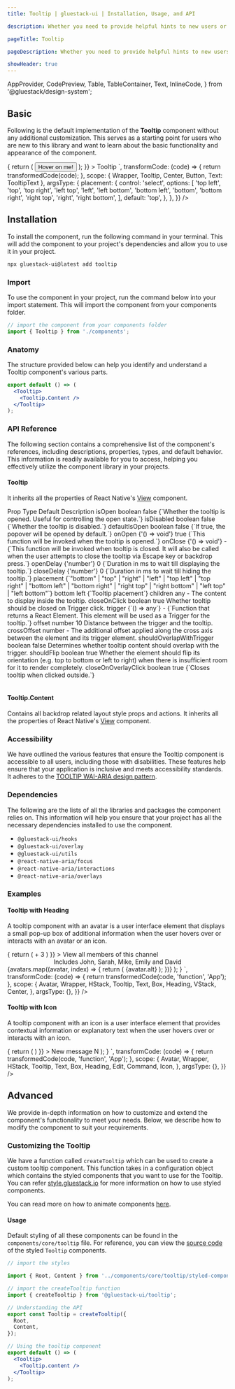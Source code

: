 ```yaml
---
title: Tooltip | gluestack-ui | Installation, Usage, and API

description: Whether you need to provide helpful hints to new users or display extra details for power users, the Tooltip component is a simple and effective way.

pageTitle: Tooltip

pageDescription: Whether you need to provide helpful hints to new users or display extra details for power users, the Tooltip component is a simple and effective way.

showHeader: true
---
```



<Meta title="components/Overlay/Tooltip" />

  AppProvider,
  CodePreview,
  Table,
  TableContainer,
  Text,
  InlineCode,
} from '@gluestack/design-system';


## Basic

Following is the default implementation of the **Tooltip** component without any additional customization. This serves as a starting point for users who are new to this library and want to learn about the basic functionality and appearance of the component.

<AppProvider>
  <CodePreview
    showComponentRenderer={true}
    showArgsController={true}
    metaData={{
      code: ` 
        <Tooltip
          {...props}
          trigger={(triggerProps) => {
            return (
              <Button h='$24' {...triggerProps}>
                <Button.Text>Hover on me!</Button.Text>
              </Button>
            );
          }}
        >
          <Tooltip.Content>
            <Text>
              Tooltip
            </Text>
          </Tooltip.Content>
        </Tooltip>
      `,
      transformCode: (code) => {
        return transformedCode(code);
      },
      scope: { Wrapper, Tooltip, Center, Button, Text: TooltipText },
      argsType: {
        placement: {
          control: 'select',
          options: [
            'top left',
            'top',
            'top right',
            'left top',
            'left',
            'left bottom',
            'bottom left',
            'bottom',
            'bottom right',
            'right top',
            'right',
            'right bottom',
          ],
          default: 'top',
        },
      },
    }}
  />
</AppProvider>

## Installation

To install the component, run the following command in your terminal. This will add the component to your project's dependencies and allow you to use it in your project.

```bash
npx gluestack-ui@latest add tooltip
```

### Import

To use the component in your project, run the command below into your import statement. This will import the component from your components folder.

```jsx
// import the component from your components folder
import { Tooltip } from './components';
```

### Anatomy

The structure provided below can help you identify and understand a Tooltip component's various parts.

```jsx
export default () => (
  <Tooltip>
    <Tooltip.Content />
  </Tooltip>
);
```

### API Reference

The following section contains a comprehensive list of the component's references, including descriptions, properties, types, and default behavior. This information is readily available for you to access, helping you effectively utilize the component library in your projects.

#### Tooltip

It inherits all the properties of React Native's [View](https://reactnative.dev/docs/view#props) component.

<AppProvider>
  <TableContainer>
    <Table>
      <Table.THead>
        <Table.TR>
          <Table.TH>
            <Table.TText>Prop</Table.TText>
          </Table.TH>
          <Table.TH>
            <Table.TText>Type</Table.TText>
          </Table.TH>
          <Table.TH>
            <Table.TText>Default</Table.TText>
          </Table.TH>
          <Table.TH>
            <Table.TText>Description</Table.TText>
          </Table.TH>
        </Table.TR>
      </Table.THead>
      <Table.TBody>
        <Table.TR>
          <Table.TD>
            <Table.TText>
              <InlineCode>isOpen</InlineCode>
            </Table.TText>
          </Table.TD>
          <Table.TD>
            <Table.TText>boolean</Table.TText>
          </Table.TD>
          <Table.TD>
            <Table.TText>false</Table.TText>
          </Table.TD>
          <Table.TD>
            <Table.TText>{`Whether the tooltip is opened. Useful for controlling the open state.`}</Table.TText>
          </Table.TD>
        </Table.TR>
        <Table.TR>
          <Table.TD>
            <Table.TText>
              <InlineCode>isDisabled</InlineCode>
            </Table.TText>
          </Table.TD>
          <Table.TD>
            <Table.TText>boolean</Table.TText>
          </Table.TD>
          <Table.TD>
            <Table.TText>false</Table.TText>
          </Table.TD>
          <Table.TD>
            <Table.TText>{`Whether the tooltip is disabled.`}</Table.TText>
          </Table.TD>
        </Table.TR>
        <Table.TR>
          <Table.TD>
            <Table.TText>
              <InlineCode>defaultIsOpen</InlineCode>
            </Table.TText>
          </Table.TD>
          <Table.TD>
            <Table.TText>boolean</Table.TText>
          </Table.TD>
          <Table.TD>
            <Table.TText>false</Table.TText>
          </Table.TD>
          <Table.TD>
            <Table.TText>{`If true, the popover will be opened by default.`}</Table.TText>
          </Table.TD>
        </Table.TR>
        <Table.TR>
          <Table.TD>
            <Table.TText>
              <InlineCode>onOpen</InlineCode>
            </Table.TText>
          </Table.TD>
          <Table.TD>
            <Table.TText>{'() => void'}</Table.TText>
          </Table.TD>
          <Table.TD>
            <Table.TText>true</Table.TText>
          </Table.TD>
          <Table.TD>
            <Table.TText>{`This function will be invoked when the tooltip is opened.`}</Table.TText>
          </Table.TD>
        </Table.TR>
        <Table.TR>
          <Table.TD>
            <Table.TText>
              <InlineCode>onClose</InlineCode>
            </Table.TText>
          </Table.TD>
          <Table.TD>
            <Table.TText>{'() => void'}</Table.TText>
          </Table.TD>
          <Table.TD>
            <Table.TText>-</Table.TText>
          </Table.TD>
          <Table.TD>
            <Table.TText>{`This function will be invoked when tooltip is closed. It will also be called when the user attempts to close the tooltip via Escape key or backdrop press.`}</Table.TText>
          </Table.TD>
        </Table.TR>
        <Table.TR>
          <Table.TD>
            <Table.TText>
              <InlineCode>openDelay</InlineCode>
            </Table.TText>
          </Table.TD>
          <Table.TD>
            <Table.TText>{'number'}</Table.TText>
          </Table.TD>
          <Table.TD>
            <Table.TText>0</Table.TText>
          </Table.TD>
          <Table.TD>
            <Table.TText>{`Duration in ms to wait till displaying the tooltip.`}</Table.TText>
          </Table.TD>
        </Table.TR>
        <Table.TR>
          <Table.TD>
            <Table.TText>
              <InlineCode>closeDelay</InlineCode>
            </Table.TText>
          </Table.TD>
          <Table.TD>
            <Table.TText>{'number'}</Table.TText>
          </Table.TD>
          <Table.TD>
            <Table.TText>0</Table.TText>
          </Table.TD>
          <Table.TD>
            <Table.TText>{`Duration in ms to wait till hiding the tooltip.`}</Table.TText>
          </Table.TD>
        </Table.TR>
        <Table.TR>
          <Table.TD>
            <Table.TText>
              <InlineCode>placement</InlineCode>
            </Table.TText>
          </Table.TD>
          <Table.TD>
            <Table.TText>{`"bottom" | "top" | "right" | "left" | "top left" | "top right" | "bottom left" | "bottom right" | "right top" | "right bottom" | "left top" | "left bottom"`}</Table.TText>
          </Table.TD>
          <Table.TD>
            <Table.TText>bottom left</Table.TText>
          </Table.TD>
          <Table.TD>
            <Table.TText>{`Tooltip placement`}</Table.TText>
          </Table.TD>
        </Table.TR>
        <Table.TR>
          <Table.TD>
            <Table.TText>
              <InlineCode>children</InlineCode>
            </Table.TText>
          </Table.TD>
          <Table.TD>
            <Table.TText>any</Table.TText>
          </Table.TD>
          <Table.TD>
            <Table.TText>-</Table.TText>
          </Table.TD>
          <Table.TD>
            <Table.TText>
              The content to display inside the tooltip.
            </Table.TText>
          </Table.TD>
        </Table.TR>
        <Table.TR>
          <Table.TD>
            <Table.TText>
              <InlineCode>closeOnClick</InlineCode>
            </Table.TText>
          </Table.TD>
          <Table.TD>
            <Table.TText>boolean</Table.TText>
          </Table.TD>
          <Table.TD>
            <Table.TText>true</Table.TText>
          </Table.TD>
          <Table.TD>
            <Table.TText>
              Whether tooltip should be closed on Trigger click.
            </Table.TText>
          </Table.TD>
        </Table.TR>
        <Table.TR>
          <Table.TD>
            <Table.TText>
              <InlineCode>trigger</InlineCode>
            </Table.TText>
          </Table.TD>
          <Table.TD>
            <Table.TText>{`() => any`}</Table.TText>
          </Table.TD>
          <Table.TD>
            <Table.TText>-</Table.TText>
          </Table.TD>
          <Table.TD>
            <Table.TText>{`Function that returns a React Element. This element will be used as a Trigger for the tooltip.`}</Table.TText>
          </Table.TD>
        </Table.TR>
        <Table.TR>
          <Table.TD>
            <Table.TText>
              <InlineCode>offset</InlineCode>
            </Table.TText>
          </Table.TD>
          <Table.TD>
            <Table.TText>number</Table.TText>
          </Table.TD>
          <Table.TD>
            <Table.TText>10</Table.TText>
          </Table.TD>
          <Table.TD>
            <Table.TText>
              Distance between the trigger and the tooltip.
            </Table.TText>
          </Table.TD>
        </Table.TR>
        <Table.TR>
          <Table.TD>
            <Table.TText>
              <InlineCode>crossOffset</InlineCode>
            </Table.TText>
          </Table.TD>
          <Table.TD>
            <Table.TText>number</Table.TText>
          </Table.TD>
          <Table.TD>
            <Table.TText>-</Table.TText>
          </Table.TD>
          <Table.TD>
            <Table.TText>
              The additional offset applied along the cross axis between the
              element and its trigger element.
            </Table.TText>
          </Table.TD>
        </Table.TR>
        <Table.TR>
          <Table.TD>
            <Table.TText>
              <InlineCode>shouldOverlapWithTrigger</InlineCode>
            </Table.TText>
          </Table.TD>
          <Table.TD>
            <Table.TText>boolean</Table.TText>
          </Table.TD>
          <Table.TD>
            <Table.TText>false</Table.TText>
          </Table.TD>
          <Table.TD>
            <Table.TText>
              Determines whether tooltip content should overlap with the
              trigger.
            </Table.TText>
          </Table.TD>
        </Table.TR>
        <Table.TR>
          <Table.TD>
            <Table.TText>
              <InlineCode>shouldFlip</InlineCode>
            </Table.TText>
          </Table.TD>
          <Table.TD>
            <Table.TText>boolean</Table.TText>
          </Table.TD>
          <Table.TD>
            <Table.TText>true</Table.TText>
          </Table.TD>
          <Table.TD>
            <Table.TText>
              Whether the element should flip its orientation (e.g. top to
              bottom or left to right) when there is insufficient room for it to
              render completely.
            </Table.TText>
          </Table.TD>
        </Table.TR>
        <Table.TR>
          <Table.TD>
            <Table.TText>
              <InlineCode>closeOnOverlayClick</InlineCode>
            </Table.TText>
          </Table.TD>
          <Table.TD>
            <Table.TText>boolean</Table.TText>
          </Table.TD>
          <Table.TD>
            <Table.TText>true</Table.TText>
          </Table.TD>
          <Table.TD>
            <Table.TText>{`Closes tooltip when clicked outside.`}</Table.TText>
          </Table.TD>
        </Table.TR>
      </Table.TBody>
    </Table>
  </TableContainer>
</AppProvider>

#### Tooltip.Content

Contains all backdrop related layout style props and actions. It inherits all the properties of React Native's [View](https://reactnative.dev/docs/view#props) component.

### Accessibility

We have outlined the various features that ensure the Tooltip component is accessible to all users, including those with disabilities. These features help ensure that your application is inclusive and meets accessibility standards. It adheres to the [TOOLTIP WAI-ARIA design pattern](https://www.w3.org/WAI/ARIA/apg/patterns/tooltip/).

### Dependencies

The following are the lists of all the libraries and packages the component relies on. This information will help you ensure that your project has all the necessary dependencies installed to use the component.

- `@gluestack-ui/hooks`
- `@gluestack-ui/overlay`
- `@gluestack-ui/utils`
- `@react-native-aria/focus`
- `@react-native-aria/interactions`
- `@react-native-aria/overlays`

### Examples

#### Tooltip with Heading

A tooltip component with an avatar is a user interface element that displays a small pop-up box of additional information when the user hovers over or interacts with an avatar or an icon.

<AppProvider>
  <CodePreview
    showComponentRenderer={true}
    showArgsController={false}
    metaData={{
      code: `
       function App(){
        const avatars = [
          { src: 'https://example.com.jpg', alt: 'Sandeep Srivastva' , color:'$emerald600' },
          { src: 'https://example.com.jpg', alt: 'Arjun Kapoor', color:'$cyan600' },
          { src: 'https://example.com.jpg', alt: 'Ritik Sharma ', color:'$indigo600' },
        ];
          return (
            <Box h="$96" justifyContent="center">
              <Avatar.Group flexDirection='row'>
                <Tooltip
                  placement={"top"}
                  trigger={(triggerProps) => {
                    return (
                      <Avatar
                        size="lg"
                        color="$white"
                        borderColor="$white"
                        borderWidth="$2"
                        sx={{'_dark' : {borderColor: '$black'}}}
                        {...triggerProps}
                      >
                        <Avatar.FallbackText>+ 3</Avatar.FallbackText>
                      </Avatar>
                    )
                  }}
                >
                  <Tooltip.Content
                    p="$5"
                    maxWidth='$72'
                    sx={{
                      bg:'$white',
                      '_dark': {
                        bg:'$backgroundDark900'
                      },
                    }}
                  >
                    <VStack boderRadius="$2" space='md'>
                      <Heading size="sm" lineHeight='$md'>View all members of this channel</Heading>
                      <Center>
                        <Text fontSize="$sm" lineHeight='$md'>Includes John, Sarah, Mike, Emily</Text>
                        <Text fontSize="$sm" lineHeight='$md'>and David</Text>
                      </Center>
                    </VStack>
                  </Tooltip.Content>
                </Tooltip>
                {avatars.map((avatar, index) => {
                  return (
                    <Avatar key={index} size="lg" borderColor="$white" borderWidth="$2" bgColor={avatar.color} sx={{'_dark' : {borderColor: '$black'}}} >
                      <Avatar.FallbackText>{avatar.alt}</Avatar.FallbackText>
                    </Avatar>
                  );
                })}
              </Avatar.Group>
            </Box>
          );
        }
      `,
      transformCode: (code) => {
        return transformedCode(code, 'function', 'App');
      },
      scope: {
        Avatar,
        Wrapper,
        HStack,
        Tooltip,
        Text,
        Box,
        Heading,
        VStack,
        Center,
      },
      argsType: {},
    }}
  />
</AppProvider>

#### Tooltip with Icon

A tooltip component with an icon is a user interface element that provides contextual information or explanatory text when the user hovers over or interacts with an icon.

<AppProvider>
  <CodePreview
    showComponentRenderer={true}
    showArgsController={false}
    metaData={{
      code: `
        function App(){
          return (
            <Box h="$96" justifyContent="center">
              <Tooltip
                  placement={"top"}
                  trigger={(triggerProps) => {
                    return (
                    <Avatar size="md" {...triggerProps} bg="$indigo600">
                      <Icon as={Edit} color="$white" size="sm" />
                    </Avatar>
                    )
                  }}
              >
                <Tooltip.Content
                  sx={{
                    bg:'$white',
                    '_dark': {
                      bg:'$backgroundDark900'
                    },
                  }}
                >
                  <Box  p="$2.5" boderRadius="$2">
                    <Text size="sm">New message</Text>
                    <HStack space="xs"  p="$1" ml="$3">
                          <Avatar size="xs"  bg="$trueGray500" rounded="$sm">
                              <Icon as={Command} color="$white"/>
                          </Avatar>
                          <Avatar size="xs"  bg="$trueGray500" rounded="$sm">
                            <Avatar.FallbackText>N</Avatar.FallbackText>
                          </Avatar>
                    </HStack>
                  </Box>
                </Tooltip.Content>
              </Tooltip>
            </Box>
        );
        }
      `,
      transformCode: (code) => {
        return transformedCode(code, 'function', 'App');
      },
      scope: {
        Avatar,
        Wrapper,
        HStack,
        Tooltip,
        Text,
        Box,
        Heading,
        Edit,
        Command,
        Icon,
      },
      argsType: {},
    }}
  />
</AppProvider>

## Advanced

We provide in-depth information on how to customize and extend the component's functionality to meet your needs. Below, we describe how to modify the component to suit your requirements.

### Customizing the Tooltip

We have a function called `createTooltip` which can be used to create a custom tooltip component. This function takes in a configuration object which contains the styled components that you want to use for the Tooltip. You can refer [style.gluestack.io](https://style.gluestack.io/) for more information on how to use styled components.

You can read more on how to animate components [here](https://ui.gluestack.io/docs/advanced/animations).

#### Usage

Default styling of all these components can be found in the `components/core/tooltip` file. For reference, you can view the [source code](https://github.com/gluestack/gluestack-ui/blob/development/example/storybook/src/ui-components/Tooltip/index.tsx) of the styled `Tooltip` components.

```jsx
// import the styles

import { Root, Content } from '../components/core/tooltip/styled-components';

// import the createTooltip function
import { createTooltip } from '@gluestack-ui/tooltip';

// Understanding the API
export const Tooltip = createTooltip({
  Root,
  Content,
});

// Using the tooltip component
export default () => (
  <Tooltip>
    <Tooltip.content />
  </Tooltip>
);
```
